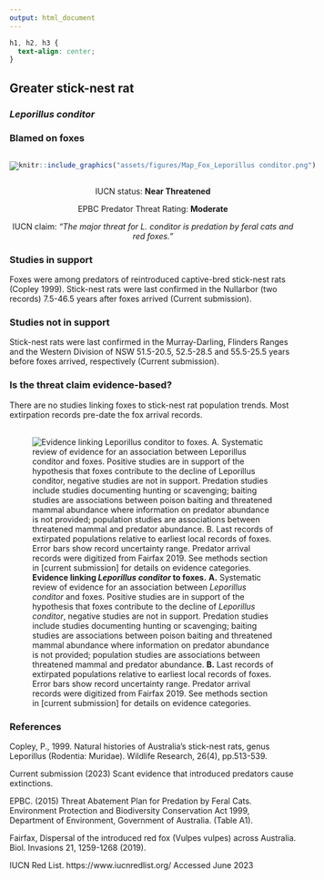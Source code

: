 ```yaml
---
output: html_document
---
```

```css
h1, h2, h3 {
  text-align: center;
}
```

## **Greater stick-nest rat**
### *Leporillus conditor*
### Blamed on foxes

:::: {style="display: flex;"}

[![](assets/photos/Leporillus conditor.png)](https://www.inaturalist.org/photos/470262?size=original)

::: {}

:::

::: {}
  ```r
  knitr::include_graphics("assets/figures/Map_Fox_Leporillus conditor.png")
  ```
:::

::::
<center>
IUCN status: **Near Threatened**

EPBC Predator Threat Rating: **Moderate**

IUCN claim: *"The major threat for L. conditor is predation by feral cats and red foxes."*

</center>

### Studies in support

Foxes were among predators of reintroduced captive-bred stick-nest rats (Copley 1999). Stick-nest rats were last confirmed in the Nullarbor (two records) 7.5-46.5 years after foxes arrived (Current submission).

### Studies not in support

Stick-nest rats were last confirmed in the Murray-Darling, Flinders Ranges and the Western Division of NSW 51.5-20.5, 52.5-28.5 and 55.5-25.5 years before foxes arrived, respectively (Current submission).

### Is the threat claim evidence-based?

There are no studies linking foxes to stick-nest rat population trends. Most extirpation records pre-date the fox arrival records.
<br>
<br>

![**Evidence linking *Leporillus conditor* to foxes.** **A.** Systematic review of evidence for an association between *Leporillus conditor* and foxes. Positive studies are in support of the hypothesis that foxes contribute to the decline of *Leporillus conditor*, negative studies are not in support. Predation studies include studies documenting hunting or scavenging; baiting studies are associations between poison baiting and threatened mammal abundance where information on predator abundance is not provided; population studies are associations between threatened mammal and predator abundance. **B.** Last records of extirpated populations relative to earliest local records of foxes. Error bars show record uncertainty range. Predator arrival records were digitized from Fairfax 2019. See methods section in [current submission] for details on evidence categories.](assets/figures/Main_Evidence_Fox_Leporillus conditor.png)

### References

Copley, P., 1999. Natural histories of Australia’s stick-nest rats, genus Leporillus (Rodentia: Muridae). Wildlife Research, 26(4), pp.513-539.

Current submission (2023) Scant evidence that introduced predators cause extinctions.

EPBC. (2015) Threat Abatement Plan for Predation by Feral Cats. Environment Protection and Biodiversity Conservation Act 1999, Department of Environment, Government of Australia. (Table A1).

Fairfax, Dispersal of the introduced red fox (Vulpes vulpes) across Australia. Biol. Invasions 21, 1259-1268 (2019).

IUCN Red List. https://www.iucnredlist.org/ Accessed June 2023

